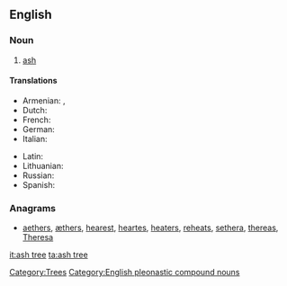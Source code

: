 ==English==

===Noun===
{{wikipedia}}
{{en-noun}}

# [[ash#Noun 2|ash]]

====Translations====
{{trans-top|ash}}
* Armenian: {{t-|hy|հացենի|tr=hac'eni}}, {{t-|hy|հացի|tr=hac'i}}
* Dutch: {{t+|nl|es|m}}
* French: {{t+|fr|frêne}}
* German: {{t+|de|Esche|f}}
* Italian: {{t-|it|frassino|m}}
{{trans-mid}}
* Latin: {{t-|la|fraxinus}}
* Lithuanian: {{t+|lt|uosis|m|xs=Lithuanian}}
* Russian: {{t|ru|ясень|m|tr=jásen'}}
* Spanish: {{t+|es|fresno|m}}
{{trans-bottom}}

===Anagrams===
* {{alphagram|aeehrst}} [[aethers#English|aethers]], [[æthers#English|æthers]], [[hearest#English|hearest]], [[heartes#English|heartes]], [[heaters#English|heaters]], [[reheats#English|reheats]], [[sethera#English|sethera]], [[thereas#English|thereas]], [[Theresa#English|Theresa]]

[[Category:Trees]]
[[Category:English pleonastic compound nouns]]
[[it:ash tree]]
[[ta:ash tree]]